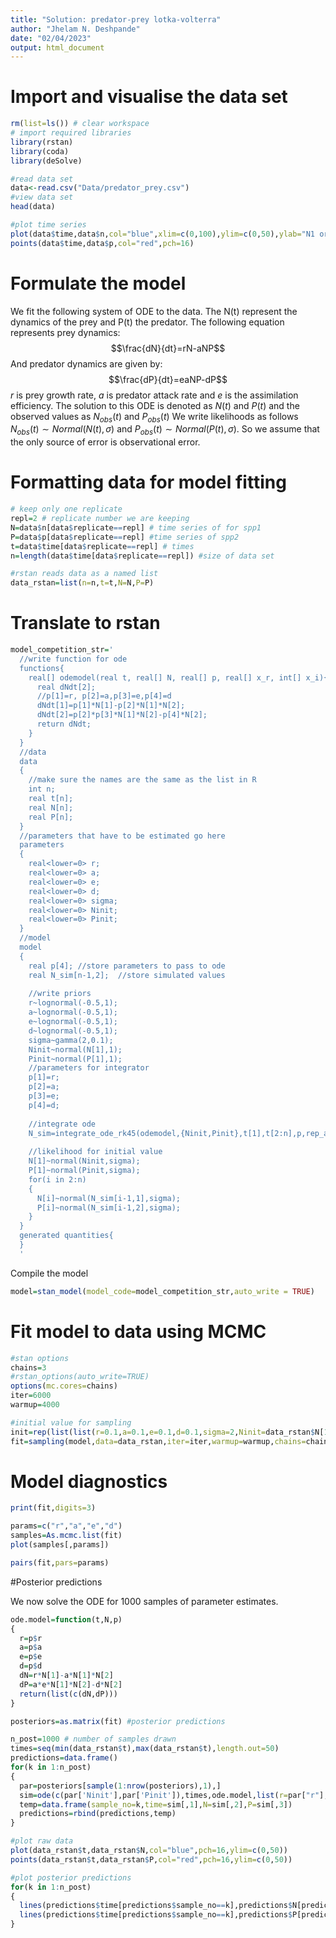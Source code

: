```yaml
---
title: "Solution: predator-prey lotka-volterra"
author: "Jhelam N. Deshpande"
date: "02/04/2023"
output: html_document
---
```

# Import and visualise the data set
```r
rm(list=ls()) # clear workspace
# import required libraries
library(rstan)
library(coda)
library(deSolve)
```
```r
#read data set
data<-read.csv("Data/predator_prey.csv")
#view data set
head(data)
```
```r
#plot time series
plot(data$time,data$n,col="blue",xlim=c(0,100),ylim=c(0,50),ylab="N1 or N2",xlab="Time",pch=16)
points(data$time,data$p,col="red",pch=16)
```


# Formulate the model

We fit the following system of ODE to the data. The N(t) represent the dynamics of the prey and P(t) the predator. The following equation represents prey dynamics:
$$\frac{dN}{dt}=rN-aNP$$
And predator dynamics are given by:
$$\frac{dP}{dt}=eaNP-dP$$
$r$ is prey growth rate, $a$ is predator attack rate and $e$ is the assimilation efficiency. The solution to this ODE is denoted as $N(t)$ and $P(t)$ and the observed values as $N_{obs}(t)$ and $P_{obs}(t)$ We write likelihoods as follows $N_{obs}(t)\sim Normal(N(t),\sigma)$ and $P_{obs}(t)\sim Normal(P(t),\sigma)$. So we assume that the only source of error is observational error.

# Formatting data for model fitting

```r
# keep only one replicate
repl=2 # replicate number we are keeping
N=data$n[data$replicate==repl] # time series of for spp1
P=data$p[data$replicate==repl] #time series of spp2
t=data$time[data$replicate==repl] # times
n=length(data$time[data$replicate==repl]) #size of data set

#rstan reads data as a named list
data_rstan=list(n=n,t=t,N=N,P=P)
```

# Translate to rstan
```r
model_competition_str='
  //write function for ode
  functions{
    real[] odemodel(real t, real[] N, real[] p, real[] x_r, int[] x_i){
      real dNdt[2];
      //p[1]=r, p[2]=a,p[3]=e,p[4]=d
      dNdt[1]=p[1]*N[1]-p[2]*N[1]*N[2];
      dNdt[2]=p[2]*p[3]*N[1]*N[2]-p[4]*N[2];
      return dNdt;
    }
  }
  //data 
  data
  {
    //make sure the names are the same as the list in R
    int n;
    real t[n];
    real N[n];
    real P[n];
  }
  //parameters that have to be estimated go here
  parameters
  {
    real<lower=0> r;
    real<lower=0> a;
    real<lower=0> e;
    real<lower=0> d;
    real<lower=0> sigma;
    real<lower=0> Ninit;
    real<lower=0> Pinit;
  }
  //model
  model
  {
    real p[4]; //store parameters to pass to ode 
    real N_sim[n-1,2];  //store simulated values
    
    //write priors
    r~lognormal(-0.5,1);
    a~lognormal(-0.5,1);
    e~lognormal(-0.5,1);
    d~lognormal(-0.5,1);
    sigma~gamma(2,0.1);
    Ninit~normal(N[1],1);
    Pinit~normal(P[1],1);
    //parameters for integrator
    p[1]=r;
    p[2]=a;
    p[3]=e;
    p[4]=d;
    
    //integrate ode
    N_sim=integrate_ode_rk45(odemodel,{Ninit,Pinit},t[1],t[2:n],p,rep_array(0.0,0),rep_array(0,0));
    
    //likelihood for initial value
    N[1]~normal(Ninit,sigma);
    P[1]~normal(Pinit,sigma);
    for(i in 2:n)
    {
      N[i]~normal(N_sim[i-1,1],sigma);
      P[i]~normal(N_sim[i-1,2],sigma);
    }
  }
  generated quantities{
  }
  '
```
Compile the model
```r
model=stan_model(model_code=model_competition_str,auto_write = TRUE)
```

# Fit model to data using MCMC

```r
#stan options
chains=3
#rstan_options(auto_write=TRUE)
options(mc.cores=chains)
iter=6000
warmup=4000

#initial value for sampling
init=rep(list(list(r=0.1,a=0.1,e=0.1,d=0.1,sigma=2,Ninit=data_rstan$N[1],N2init=data_rstan$P[1])),chains)
fit=sampling(model,data=data_rstan,iter=iter,warmup=warmup,chains=chains,init=init)
```


# Model diagnostics
```r
print(fit,digits=3)
```
```r
params=c("r","a","e","d")
samples=As.mcmc.list(fit)
plot(samples[,params])
```
```r
pairs(fit,pars=params)
```

#Posterior predictions

We now solve the ODE for 1000 samples of parameter estimates.
```r
ode.model=function(t,N,p)
{
  r=p$r
  a=p$a
  e=p$e
  d=p$d
  dN=r*N[1]-a*N[1]*N[2]
  dP=a*e*N[1]*N[2]-d*N[2]
  return(list(c(dN,dP)))
}

posteriors=as.matrix(fit) #posterior predictions

n_post=1000 # number of samples drawn
times=seq(min(data_rstan$t),max(data_rstan$t),length.out=50)
predictions=data.frame()
for(k in 1:n_post)
{
  par=posteriors[sample(1:nrow(posteriors),1),]
  sim=ode(c(par['Ninit'],par['Pinit']),times,ode.model,list(r=par["r"],a=par["a"],e=par["e"],d=par["d"]))
  temp=data.frame(sample_no=k,time=sim[,1],N=sim[,2],P=sim[,3])
  predictions=rbind(predictions,temp)
}
```

```r
#plot raw data
plot(data_rstan$t,data_rstan$N,col="blue",pch=16,ylim=c(0,50))
points(data_rstan$t,data_rstan$P,col="red",pch=16,ylim=c(0,50))

#plot posterior predictions
for(k in 1:n_post)
{
  lines(predictions$time[predictions$sample_no==k],predictions$N[predictions$sample_no==k],col=rgb(0,0,1,0.1))
  lines(predictions$time[predictions$sample_no==k],predictions$P[predictions$sample_no==k],col=rgb(1,0,0,0.1))
}
```